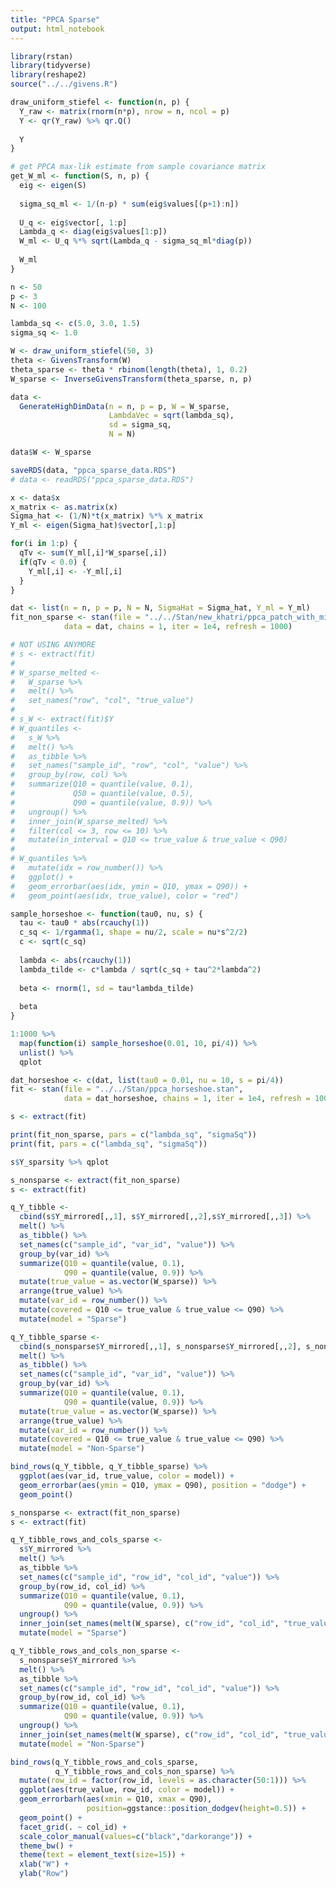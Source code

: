 ```yaml
---
title: "PPCA Sparse"
output: html_notebook
---
```


```r
library(rstan)
library(tidyverse)
library(reshape2)
source("../../givens.R")

draw_uniform_stiefel <- function(n, p) {
  Y_raw <- matrix(rnorm(n*p), nrow = n, ncol = p)
  Y <- qr(Y_raw) %>% qr.Q()
  
  Y
}

# get PPCA max-lik estimate from sample covariance matrix
get_W_ml <- function(S, n, p) {
  eig <- eigen(S)
  
  sigma_sq_ml <- 1/(n-p) * sum(eig$values[(p+1):n])
  
  U_q <- eig$vector[, 1:p]
  Lambda_q <- diag(eig$values[1:p])
  W_ml <- U_q %*% sqrt(Lambda_q - sigma_sq_ml*diag(p))
  
  W_ml
}
```

```r
n <- 50
p <- 3
N <- 100

lambda_sq <- c(5.0, 3.0, 1.5)
sigma_sq <- 1.0

W <- draw_uniform_stiefel(50, 3)
theta <- GivensTransform(W)
theta_sparse <- theta * rbinom(length(theta), 1, 0.2)
W_sparse <- InverseGivensTransform(theta_sparse, n, p)

data <-
  GenerateHighDimData(n = n, p = p, W = W_sparse,
                      LambdaVec = sqrt(lambda_sq),
                      sd = sigma_sq,
                      N = N)

data$W <- W_sparse

saveRDS(data, "ppca_sparse_data.RDS")
# data <- readRDS("ppca_sparse_data.RDS")
```

```r
x <- data$x
x_matrix <- as.matrix(x)
Sigma_hat <- (1/N)*t(x_matrix) %*% x_matrix
Y_ml <- eigen(Sigma_hat)$vector[,1:p]

for(i in 1:p) {
  qTv <- sum(Y_ml[,i]*W_sparse[,i])
  if(qTv < 0.0) {
    Y_ml[,i] <- -Y_ml[,i]
  }
}

dat <- list(n = n, p = p, N = N, SigmaHat = Sigma_hat, Y_ml = Y_ml)
fit_non_sparse <- stan(file = "../../Stan/new_khatri/ppca_patch_with_mirror_new.stan",
            data = dat, chains = 1, iter = 1e4, refresh = 1000)
```

```r
# NOT USING ANYMORE
# s <- extract(fit)
# 
# W_sparse_melted <-
#   W_sparse %>%
#   melt() %>%
#   set_names("row", "col", "true_value")
# 
# s_W <- extract(fit)$Y
# W_quantiles <-
#   s_W %>%
#   melt() %>%
#   as_tibble %>%
#   set_names("sample_id", "row", "col", "value") %>%
#   group_by(row, col) %>%
#   summarize(Q10 = quantile(value, 0.1),
#             Q50 = quantile(value, 0.5),
#             Q90 = quantile(value, 0.9)) %>%
#   ungroup() %>%
#   inner_join(W_sparse_melted) %>%
#   filter(col <= 3, row <= 10) %>%
#   mutate(in_interval = Q10 <= true_value & true_value < Q90)
# 
# W_quantiles %>%
#   mutate(idx = row_number()) %>%
#   ggplot() +
#   geom_errorbar(aes(idx, ymin = Q10, ymax = Q90)) +
#   geom_point(aes(idx, true_value), color = "red")
```

```r
sample_horseshoe <- function(tau0, nu, s) {
  tau <- tau0 * abs(rcauchy(1))
  c_sq <- 1/rgamma(1, shape = nu/2, scale = nu*s^2/2)
  c <- sqrt(c_sq)
  
  lambda <- abs(rcauchy(1))
  lambda_tilde <- c*lambda / sqrt(c_sq + tau^2*lambda^2)
  
  beta <- rnorm(1, sd = tau*lambda_tilde)
  
  beta
}

1:1000 %>%
  map(function(i) sample_horseshoe(0.01, 10, pi/4)) %>%
  unlist() %>% 
  qplot
```
```r
dat_horseshoe <- c(dat, list(tau0 = 0.01, nu = 10, s = pi/4))
fit <- stan(file = "../../Stan/ppca_horseshoe.stan",
            data = dat_horseshoe, chains = 1, iter = 1e4, refresh = 100)

s <- extract(fit)

print(fit_non_sparse, pars = c("lambda_sq", "sigmaSq"))
print(fit, pars = c("lambda_sq", "sigmaSq"))

s$Y_sparsity %>% qplot
```

```r
s_nonsparse <- extract(fit_non_sparse)
s <- extract(fit)

q_Y_tibble <-
  cbind(s$Y_mirrored[,,1], s$Y_mirrored[,,2],s$Y_mirrored[,,3]) %>%
  melt() %>%
  as_tibble() %>%
  set_names(c("sample_id", "var_id", "value")) %>%
  group_by(var_id) %>%
  summarize(Q10 = quantile(value, 0.1),
            Q90 = quantile(value, 0.9)) %>%
  mutate(true_value = as.vector(W_sparse)) %>%
  arrange(true_value) %>%
  mutate(var_id = row_number()) %>%
  mutate(covered = Q10 <= true_value & true_value <= Q90) %>%
  mutate(model = "Sparse")

q_Y_tibble_sparse <-
  cbind(s_nonsparse$Y_mirrored[,,1], s_nonsparse$Y_mirrored[,,2], s_nonsparse$Y_mirrored[,,3]) %>%
  melt() %>%
  as_tibble() %>%
  set_names(c("sample_id", "var_id", "value")) %>%
  group_by(var_id) %>%
  summarize(Q10 = quantile(value, 0.1),
            Q90 = quantile(value, 0.9)) %>%
  mutate(true_value = as.vector(W_sparse)) %>%
  arrange(true_value) %>%
  mutate(var_id = row_number()) %>%
  mutate(covered = Q10 <= true_value & true_value <= Q90) %>%
  mutate(model = "Non-Sparse")

bind_rows(q_Y_tibble, q_Y_tibble_sparse) %>%
  ggplot(aes(var_id, true_value, color = model)) +
  geom_errorbar(aes(ymin = Q10, ymax = Q90), position = "dodge") +
  geom_point()

```

```r
s_nonsparse <- extract(fit_non_sparse)
s <- extract(fit)

q_Y_tibble_rows_and_cols_sparse <-
  s$Y_mirrored %>%
  melt() %>%
  as_tibble %>%
  set_names(c("sample_id", "row_id", "col_id", "value")) %>%
  group_by(row_id, col_id) %>%
  summarize(Q10 = quantile(value, 0.1),
            Q90 = quantile(value, 0.9)) %>%
  ungroup() %>%
  inner_join(set_names(melt(W_sparse), c("row_id", "col_id", "true_value"))) %>%
  mutate(model = "Sparse")

q_Y_tibble_rows_and_cols_non_sparse <-
  s_nonsparse$Y_mirrored %>%
  melt() %>%
  as_tibble %>%
  set_names(c("sample_id", "row_id", "col_id", "value")) %>%
  group_by(row_id, col_id) %>%
  summarize(Q10 = quantile(value, 0.1),
            Q90 = quantile(value, 0.9)) %>%
  ungroup() %>%
  inner_join(set_names(melt(W_sparse), c("row_id", "col_id", "true_value"))) %>%
  mutate(model = "Non-Sparse")

bind_rows(q_Y_tibble_rows_and_cols_sparse,
          q_Y_tibble_rows_and_cols_non_sparse) %>%
  mutate(row_id = factor(row_id, levels = as.character(50:1))) %>%
  ggplot(aes(true_value, row_id, color = model)) +
  geom_errorbarh(aes(xmin = Q10, xmax = Q90),
                 position=ggstance::position_dodgev(height=0.5)) +
  geom_point() +
  facet_grid(. ~ col_id) +
  scale_color_manual(values=c("black","darkorange")) +
  theme_bw() +
  theme(text = element_text(size=15)) +
  xlab("W") +
  ylab("Row")
```


